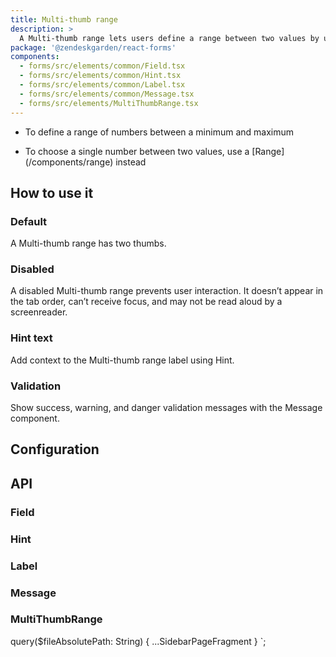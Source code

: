 ```yaml
---
title: Multi-thumb range
description: >
  A Multi-thumb range lets users define a range between two values by using a slider.
package: '@zendeskgarden/react-forms'
components:
  - forms/src/elements/common/Field.tsx
  - forms/src/elements/common/Hint.tsx
  - forms/src/elements/common/Label.tsx
  - forms/src/elements/common/Message.tsx
  - forms/src/elements/MultiThumbRange.tsx
---
```


<Usage>
  <Use>
    <ul>
      <li>To define a range of numbers between a minimum and maximum</li>
    </ul>
  </Use>
  <Misuse>
    <ul>
      <li>
        <Markdown>
          To choose a single number between two values, use a [Range](/components/range) instead
        </Markdown>
      </li>
    </ul>
  </Misuse>
</Usage>

## How to use it

### Default

A Multi-thumb range has two thumbs.


<CodeExample code={DefaultCode}>
  <Default />
</CodeExample>

### Disabled

A disabled Multi-thumb range prevents user interaction. It doesn’t appear in the tab order,
can’t receive focus, and may not be read aloud by a screenreader.


<CodeExample code={DisabledCode}>
  <Disabled />
</CodeExample>

### Hint text

Add context to the Multi-thumb range label using Hint.


<CodeExample code={HintCode}>
  <Hint />
</CodeExample>

### Validation

Show success, warning, and danger validation messages with the Message component.


<CodeExample code={ValidationCode}>
  <Validation />
</CodeExample>

## Configuration

<Configuration reactPackage={props.data.mdx.package} components={props.data.mdx.components} />

## API

### Field

<Component components={props.data.mdx.components} componentName="field" />

<PropSheet components={props.data.mdx.components} componentName="field" />

### Hint

<Component components={props.data.mdx.components} componentName="hint" />

<PropSheet components={props.data.mdx.components} componentName="hint" />

### Label

<Component components={props.data.mdx.components} componentName="label" />

<PropSheet components={props.data.mdx.components} componentName="label" />

### Message

<Component components={props.data.mdx.components} componentName="message" />

<PropSheet components={props.data.mdx.components} componentName="message" />

### MultiThumbRange

<Component components={props.data.mdx.components} componentName="multiThumbRange" />

<PropSheet components={props.data.mdx.components} componentName="multiThumbRange" />


  query($fileAbsolutePath: String) {
    ...SidebarPageFragment
  }
`;
